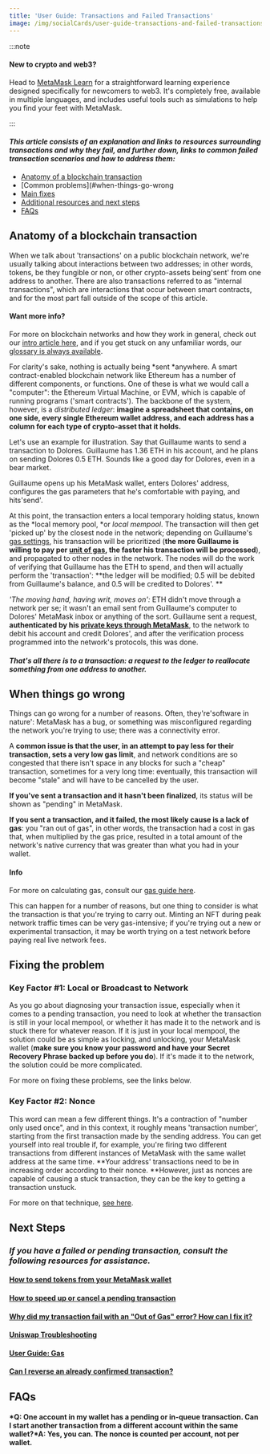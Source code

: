 ```yaml
---
title: 'User Guide: Transactions and Failed Transactions'
image: /img/socialCards/user-guide-transactions-and-failed-transactions.jpg
---
```



<CustomLayout />

:::note

#### New to crypto and web3?

Head to [MetaMask Learn](https://learn.metamask.io/) for a straightforward learning experience designed specifically for newcomers to web3. It's completely free, available in multiple languages, and includes useful tools such as simulations to help you find your feet with MetaMask.

:::

#### _This article consists of an explanation and links to resources surrounding transactions and why they fail, and further down, links to common failed transaction scenarios and how to address them:_

- [Anatomy of a blockchain transaction](#anatomy-of-a-blockchain-transaction)
- [Common problems](#when-things-go-wrong
- [Main fixes](#fixing-the-problem)
- [Additional resources and next steps](#next-steps)
- [FAQs](#faqs)

## **Anatomy of a blockchain transaction**

When we talk about 'transactions' on a public blockchain network, we're usually talking about interactions between two addresses; in other words, tokens, be they fungible or non, or other crypto-assets being'sent' from one address to another. There are also transactions referred to as "internal transactions", which are interactions that occur between smart contracts, and for the most part fall outside of the scope of this article.

#### Want more info?

For more on blockchain networks and how they work in general, check out our [intro article here](/getting-started/learn-the-basics-of-blockchains-and-ethereum-miners-and-validators-gas-cryptocurrencies-and-nfts-block-explorer-networks-etc), and if you get stuck on any unfamiliar words, our [glossary is always available](https://consensys.net/knowledge-base/a-blockchain-glossary-for-beginners/).

For clarity's sake, nothing is actually being *sent *anywhere. A smart contract-enabled blockchain network like Ethereum has a number of different components, or functions. One of these is what we would call a "computer": the Ethereum Virtual Machine, or EVM, which is capable of running programs ('smart contracts'). The backbone of the system, however, is a _distributed ledger_: **imagine a spreadsheet that contains, on one side, every single Ethereum wallet address, and each address has a column for each type of crypto-asset that it holds.**

Let's use an example for illustration. Say that Guillaume wants to send a transaction to Dolores. Guillaume has 1.36 ETH in his account, and he plans on sending Dolores 0.5 ETH. Sounds like a good day for Dolores, even in a bear market.

Guillaume opens up his MetaMask wallet, enters Dolores' address, configures the gas parameters that he's comfortable with paying, and hits'send'.

At this point, the transaction enters a local temporary holding status, known as the *local memory pool, *or _local mempool_. The transaction will then get 'picked up' by the closest node in the network; depending on Guillaume's [gas settings](/transactions-and-gas/gas-fees/how-to-customize-gas-settings), his transaction will be prioritized (**the more Guillaume is willing to pay per [unit of gas](/transactions-and-gas/gas-fees/user-guide-gas), the faster his transaction will be processed**), and propagated to other nodes in the network. The nodes will do the work of verifying that Guillaume has the ETH to spend, and then will actually perform the 'transaction': **the ledger will be modified; 0.5 will be debited from Guillaume's balance, and 0.5 will be credited to Dolores'. **

_'The moving hand, having writ, moves on':_ ETH didn't move through a network per se; it wasn't an email sent from Guillaume's computer to Dolores' MetaMask inbox or anything of the sort. Guillaume sent a request, **authenticated by his [private keys through MetaMask](/getting-started/user-guide-secret-recovery-phrase-password-and-private-keys)**, to the network to debit his account and credit Dolores', and after the verification process programmed into the network's protocols, this was done.

#### _That's all there is to a transaction: a request to the ledger to reallocate something from one address to another._

## **When things go wrong**

Things can go wrong for a number of reasons. Often, they're'software in nature': MetaMask has a bug, or something was misconfigured regarding the network you're trying to use; there was a connectivity error.

A **common issue is that the user, in an attempt to pay less for their transaction, sets a very low gas limit**, and network conditions are so congested that there isn't space in any blocks for such a "cheap" transaction, sometimes for a very long time: eventually, this transaction will become "stale" and will have to be cancelled by the user.

**If you've sent a transaction and it hasn't been finalized**, its status will be shown as "pending" in MetaMask.

**If you sent a transaction, and it failed, the most likely cause is a lack of gas**: you "ran out of gas", in other words, the transaction had a cost in gas that, when multiplied by the gas price, resulted in a total amount of the network's native currency that was greater than what you had in your wallet.

#### Info

For more on calculating gas, consult our [gas guide here](/transactions-and-gas/gas-fees/user-guide-gas).

This can happen for a number of reasons, but one thing to consider is what the transaction is that you're trying to carry out. Minting an NFT during peak network traffic times can be very gas-intensive; if you're trying out a new or experimental transaction, it may be worth trying on a test network before paying real live network fees.

## **Fixing the problem**

### **Key Factor #1: Local or Broadcast to Network**

As you go about diagnosing your transaction issue, especially when it comes to a pending transaction, you need to look at whether the transaction is still in your local mempool, or whether it has made it to the network and is stuck there for whatever reason. If it is just in your local mempool, the solution could be as simple as locking, and unlocking, your MetaMask wallet (**make sure you know your password and have your Secret Recovery Phrase backed up before you do**). If it's made it to the network, the solution could be more complicated.

For more on fixing these problems, see the links below.

### **Key Factor #2: Nonce**

This word can mean a few different things. It's a contraction of "number only used once", and in this context, it roughly means 'transaction number', starting from the first transaction made by the sending address. You can get yourself into real trouble if, for example, you're firing two different transactions from different instances of MetaMask with the same wallet address at the same time. **Your address' transactions need to be in increasing order according to their nonce. **However, just as nonces are capable of causing a stuck transaction, they can be the key to getting a transaction unstuck.

For more on that technique, [see here](/transactions-and-gas/transactions/how-to-speed-up-or-cancel-a-pending-transaction).

## **Next Steps**

### _If you have a failed or pending transaction, consult the following resources for assistance._

#### [How to send tokens from your MetaMask wallet](/managing-my-tokens/moving-your-tokens/how-to-send-tokens-from-your-metamask-wallet)

#### [How to speed up or cancel a pending transaction](/transactions-and-gas/transactions/how-to-speed-up-or-cancel-a-pending-transaction)

#### [Why did my transaction fail with an "Out of Gas" error? How can I fix it?](/transactions-and-gas/gas-fees/why-did-my-transaction-fail-with-an-out-of-gas-error-how-can-i-fix-it)

#### [Uniswap Troubleshooting](/token-swaps/uniswap-support-and-troubleshooting-tips)

#### [User Guide: Gas](/transactions-and-gas/gas-fees/user-guide-gas)

#### [Can I reverse an already confirmed transaction?](/transactions-and-gas/transactions/can-i-reverse-an-already-confirmed-transaction)

## **FAQs**

#### *Q: One account in my wallet has a pending or in-queue transaction. Can I start another transaction from a different account within the same wallet?*A: Yes, you can. The nonce is counted per account, not per wallet.

